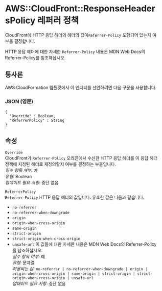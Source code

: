 # AWS::CloudFront::ResponseHeadersPolicy 레퍼러 정책

CloudFront에 HTTP 응답 헤더와 헤더의 값이`Referrer-Policy` 포함되어 있는지 여부를 결정합니다.

HTTP 응답 헤더에 대한 자세한 `Referrer-Policy` 내용은 MDN Web Docs의 Referrer-Policy를 참조하십시오.

## 통사론

AWS CloudFormation 템플릿에서 이 엔터티를 선언하려면 다음 구문을 사용합니다.

### JSON (영문)

```
{
  "Override" : Boolean,
  "ReferrerPolicy" : String
}
```

## 속성

`Override`  
CloudFront가 `Referrer-Policy` 오리진에서 수신한 HTTP 응답 헤더를 이 응답 헤더 정책에 지정된 헤더로 재정의할지 여부를 결정하는 부울입니다.  
_필수 항목 여부_: 예  
_유형_: Boolean  
_업데이트 필요 사항_: 중단 없음

`ReferrerPolicy`  
 `Referrer-Policy` HTTP 응답 헤더의 값입니다. 유효한 값은 다음과 같습니다.

- `no-referrer`
- `no-referrer-when-downgrade`
- `origin`
- `origin-when-cross-origin`
- `same-origin`
- `strict-origin`
- `strict-origin-when-cross-origin`
- `unsafe-url`
  이 값들에 대한 자세한 내용은 MDN Web Docs의 Referrer-Policy를 참조하십시오.  
  _필수 항목 여부_: 예  
  _유형_: 문자열  
  _허용되는 값_: `no-referrer | no-referrer-when-downgrade | origin | origin-when-cross-origin | same-origin | strict-origin | strict-origin-when-cross-origin | unsafe-url`  
  _업데이트 필요 사항_: 중단 없음
